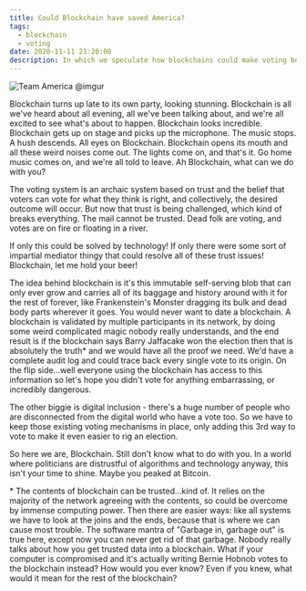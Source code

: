 ```yaml
---
title: Could Blockchain have saved America?
tags:
  - blockchain
  - voting
date: 2020-11-11 21:20:00
description: In which we speculate how blockchains could make voting better and more secure, but end up bashing blockchain again anyway.
---
```


![Team America @imgur](https://i.imgur.com/tGgS3nZ.jpg "Team America @imgur")

Blockchain turns up late to its own party, looking stunning. Blockchain is all we've heard about all evening, all we've been talking about, and we're all excited to see what's about to happen. Blockchain looks incredible. Blockchain gets up on stage and picks up the microphone. The music stops. A hush descends. All eyes on Blockchain.
Blockchain opens its mouth and all these weird noises come out. The lights come on, and that's it. Go home music comes on, and we're all told to leave. Ah Blockchain, what can we do with you?

The voting system is an archaic system based on trust and the belief that voters can vote for what they think is right, and collectively, the desired outcome will occur.
But now that trust is being challenged, which kind of breaks everything. The mail cannot be trusted. Dead folk are voting, and votes are on fire or floating in a river.

If only this could be solved by technology! If only there were some sort of impartial mediator thingy that could resolve all of these trust issues! Blockchain, let me hold your beer!

The idea behind blockchain is it's this immutable self-serving blob that can only ever grow and carries all of its baggage and history around with it for the rest of forever, like Frankenstein's Monster dragging its bulk and dead body parts wherever it goes. You would never want to date a blockchain. A blockchain is validated by multiple participants in its network, by doing some weird complicated magic nobody really understands, and the end result is if the blockchain says Barry Jaffacake won the election then that is absolutely the truth\* and we would have all the proof we need. We'd have a complete audit log and could trace back every single vote to its origin. On the flip side...well everyone using the blockchain has access to this information so let's hope you didn't vote for anything embarrassing, or incredibly dangerous.

The other biggie is digital inclusion - there's a huge number of people who are disconnected from the digital world who have a vote too. So we have to keep those existing voting mechanisms in place, only adding this 3rd way to vote to make it even easier to rig an election.

So here we are, Blockchain. Still don't know what to do with you. In a world where politicians are distrustful of algorithms and technology anyway, this isn't your time to shine. Maybe you peaked at Bitcoin.

\* The contents of blockchain can be trusted...kind of. It relies on the majority of the network agreeing with the contents, so could be overcome by immense computing power. Then there are easier ways: like all systems we have to look at the joins and the ends, because that is where we can cause most trouble. The software mantra of "Garbage in, garbage out" is true here, except now you can never get rid of that garbage. Nobody really talks about how you get trusted data into a blockchain. What if your computer is compromised and it's actually writing Bernie Hobnob votes to the blockchain instead? How would you ever know? Even if you knew, what would it mean for the rest of the blockchain?
